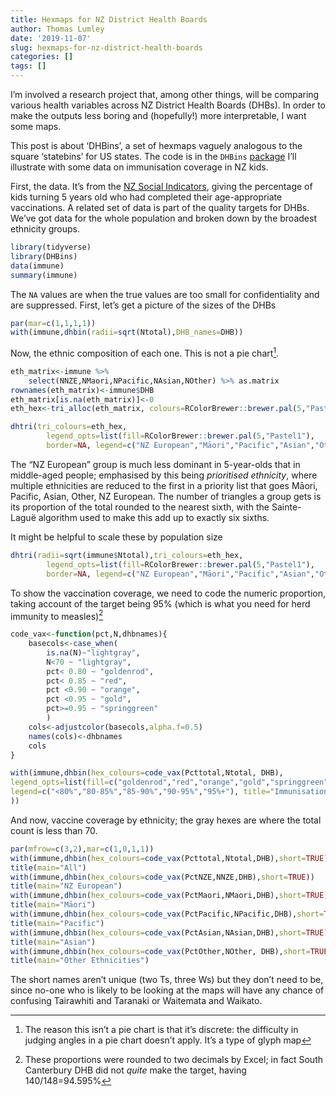 ```yaml
---
title: Hexmaps for NZ District Health Boards
author: Thomas Lumley
date: '2019-11-07'
slug: hexmaps-for-nz-district-health-boards
categories: []
tags: []
---
```


I'm involved a research project that, among other things, will be comparing various health variables across NZ District Health Boards (DHBs).  In order to make the outputs less boring and (hopefully!) more interpretable, I want some maps.  

This post is about 'DHBins', a set of hexmaps vaguely analogous to the square 'statebins' for US states. The code is in the `DHBins` [package](https://github.com/tslumley/DHBins)  I'll illustrate with some data on immunisation coverage in NZ kids.

First, the data.  It's from the [NZ Social Indicators](http://archive.stats.govt.nz/browse_for_stats/snapshots-of-nz/nz-social-indicators/Home/Health/childhood-immunisation.aspx), giving the percentage of kids turning 5 years old who had completed their age-appropriate vaccinations.  A related set of data is part of the quality targets for DHBs.  We've got data for the whole population and broken down by the broadest ethnicity groups. 


```r
library(tidyverse)
library(DHBins)
data(immune)
summary(immune)
```

The `NA` values are when the true values are too small for confidentiality and are suppressed.  First, let's get a picture of the sizes of the DHBs

```r
par(mar=c(1,1,1,1))
with(immune,dhbin(radii=sqrt(Ntotal),DHB_names=DHB))
```

Now, the ethnic composition of each one. This is not a pie chart^[The reason this isn't a pie chart is that it's discrete: the difficulty in judging angles in a pie chart doesn't apply. It's a type of glyph map].

```r
eth_matrix<-immune %>% 
	select(NNZE,NMaori,NPacific,NAsian,NOther) %>% as.matrix
rownames(eth_matrix)<-immune$DHB
eth_matrix[is.na(eth_matrix)]<-0	
eth_hex<-tri_alloc(eth_matrix, colours=RColorBrewer::brewer.pal(5,"Pastel1"))

dhtri(tri_colours=eth_hex, 
		legend_opts=list(fill=RColorBrewer::brewer.pal(5,"Pastel1"),
		border=NA, legend=c("NZ European","Māori","Pacific","Asian","Other")))
```

The "NZ European" group is much less dominant in 5-year-olds that in middle-aged people; emphasised by this being *prioritised ethnicity*, where multiple ethnicities are reduced to the first in a priority list that goes Māori, Pacific, Asian, Other, NZ European.  The number of triangles a group gets is its proportion of the total rounded to the nearest sixth, with the Sainte-Laguë algorithm used to make this add up to exactly six sixths. 

 

It might be helpful to scale these by population size

```r
dhtri(radii=sqrt(immune$Ntotal),tri_colours=eth_hex, 
		legend_opts=list(fill=RColorBrewer::brewer.pal(5,"Pastel1"),
		border=NA, legend=c("NZ European","Māori","Pacific","Asian","Other")))
```

To show the vaccination coverage, we need to code the numeric proportion, taking account of the target being 95% (which is what you need for herd immunity to measles)^[These proportions were rounded to two decimals by Excel; in fact South Canterbury DHB did not *quite* make the target, having 140/148=94.595%]

```r

code_vax<-function(pct,N,dhbnames){
	basecols<-case_when(
		is.na(N)~"lightgray",
		N<70 ~ "lightgray",
		pct< 0.80 ~ "goldenrod",
		pct< 0.85 ~ "red",
		pct <0.90 ~ "orange",
		pct <0.95 ~ "gold",
    	pct>=0.95 ~ "springgreen"
		)
	cols<-adjustcolor(basecols,alpha.f=0.5)	
	names(cols)<-dhbnames
	cols
}

with(immune,dhbin(hex_colours=code_vax(Pcttotal,Ntotal, DHB),
legend_opts=list(fill=c("goldenrod","red","orange","gold","springgreen"),
legend=c("<80%","80-85%","85-90%","90-95%","95%+"), title="Immunisation coverage")
))
```


And now, vaccine coverage by ethnicity; the gray hexes are where the total count is less than 70. 

```r

par(mfrow=c(3,2),mar=c(1,0,1,1))
with(immune,dhbin(hex_colours=code_vax(Pcttotal,Ntotal,DHB),short=TRUE))
title(main="All")
with(immune,dhbin(hex_colours=code_vax(PctNZE,NNZE,DHB),short=TRUE))
title(main="NZ European")
with(immune,dhbin(hex_colours=code_vax(PctMaori,NMaori,DHB),short=TRUE))
title(main="Māori")
with(immune,dhbin(hex_colours=code_vax(PctPacific,NPacific,DHB),short=TRUE))
title(main="Pacific")
with(immune,dhbin(hex_colours=code_vax(PctAsian,NAsian,DHB),short=TRUE))
title(main="Asian")
with(immune,dhbin(hex_colours=code_vax(PctOther,NOther, DHB),short=TRUE))
title(main="Other Ethnicities")
```

The short names aren't unique (two Ts, three Ws) but they don't need to be, since no-one who is likely to be looking at the maps will have any chance of confusing Tairawhiti and Taranaki or Waitemata and Waikato.

